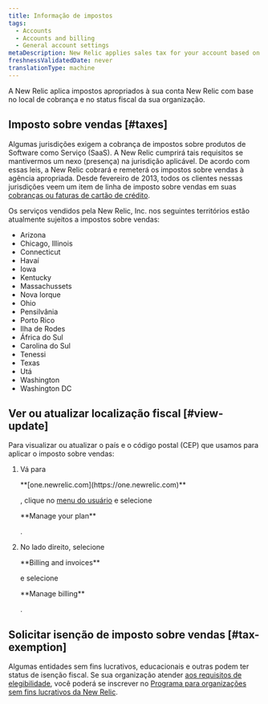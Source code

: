 ```yaml
---
title: Informação de impostos
tags:
  - Accounts
  - Accounts and billing
  - General account settings
metaDescription: New Relic applies sales tax for your account based on your location.
freshnessValidatedDate: never
translationType: machine
---
```


A New Relic aplica impostos apropriados à sua conta New Relic com base no local de cobrança e no status fiscal da sua organização.

## Imposto sobre vendas [#taxes]

Algumas jurisdições exigem a cobrança de impostos sobre produtos de Software como Serviço (SaaS). A New Relic cumprirá tais requisitos se mantivermos um nexo (presença) na jurisdição aplicável. De acordo com essas leis, a New Relic cobrará e remeterá os impostos sobre vendas à agência apropriada. Desde fevereiro de 2013, todos os clientes nessas jurisdições veem um item de linha de imposto sobre vendas em suas [cobranças ou faturas de cartão de crédito](/docs/accounts-partnerships/accounts/account-billing-usage/invoices-receipts).

Os serviços vendidos pela New Relic, Inc. nos seguintes territórios estão atualmente sujeitos a impostos sobre vendas:

* Arizona
* Chicago, Illinois
* Connecticut
* Havaí
* Iowa
* Kentucky
* Massachussets
* Nova Iorque
* Ohio
* Pensilvânia
* Porto Rico
* Ilha de Rodes
* África do Sul
* Carolina do Sul
* Tenessi
* Texas
* Utá
* Washington
* Washington DC

## Ver ou atualizar localização fiscal [#view-update]

Para visualizar ou atualizar o país e o código postal (CEP) que usamos para aplicar o imposto sobre vendas:

1. Vá para

   <DNT>
     **[one.newrelic.com](https://one.newrelic.com)**
   </DNT>

   , clique no [menu do usuário](/docs/accounts/accounts-billing/general-account-settings/intro-account-settings) e selecione

   <DNT>
     **Manage your plan**
   </DNT>

   .

2. No lado direito, selecione

   <DNT>
     **Billing and invoices**
   </DNT>

   e selecione

   <DNT>
     **Manage billing**
   </DNT>

   .

## Solicitar isenção de imposto sobre vendas [#tax-exemption]

Algumas entidades sem fins lucrativos, educacionais e outras podem ter status de isenção fiscal. Se sua organização atender [aos requisitos de elegibilidade](/docs/accounts-partnerships/accounts/account-billing-usage/eligibility-guidelines-new-relic-nonprofit-program), você poderá se inscrever no [Programa para organizações sem fins lucrativos da New Relic](https://newrelic.com/social-impact/signup).
